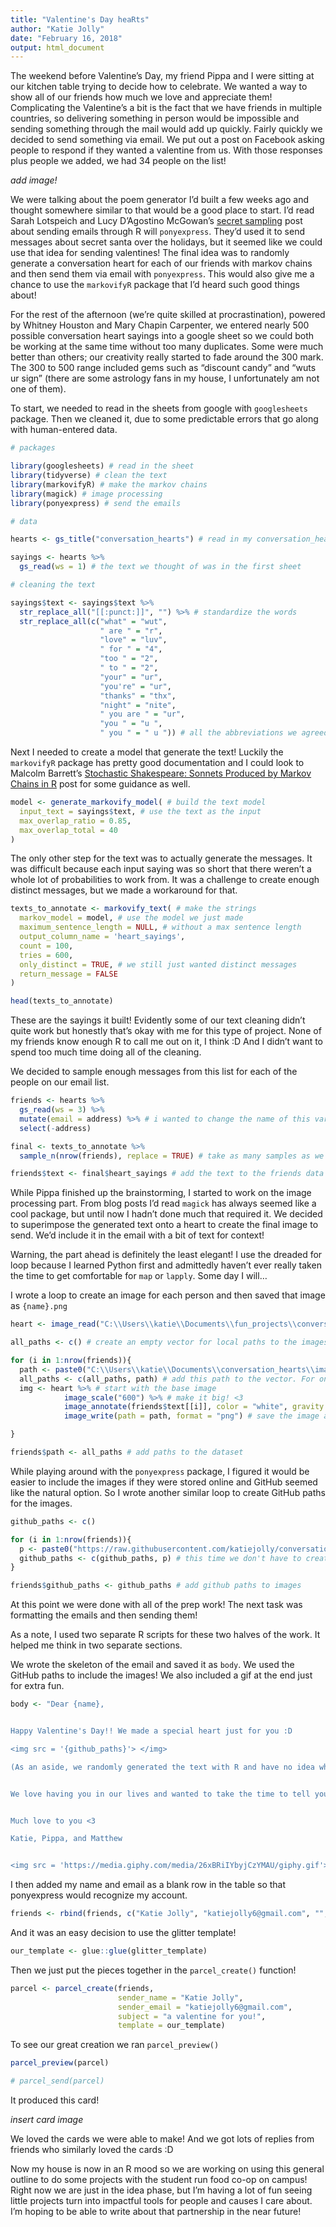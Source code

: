 ```yaml
---
title: "Valentine's Day heaRts"
author: "Katie Jolly"
date: "February 16, 2018"
output: html_document
---
```


The weekend before Valentine's Day, my friend Pippa and I were sitting at our kitchen table trying to decide how to celebrate. We wanted a way to show all of our friends how much we love and appreciate them! Complicating the Valentine's a bit is the fact that we have friends in multiple countries, so delivering something in person would be impossible and sending something through the mail would add up quickly. Fairly quickly we decided to send something via email. We put out a post on Facebook asking people to respond if they wanted a valentine from us. With those responses plus people we added, we had 34 people on the list! 

*add image!*

We were talking about the poem generator I'd built a few weeks ago and thought somewhere similar to that would be a good place to start. I'd read Sarah Lotspeich and Lucy D'Agostino McGowan's [secret sampling](http://livefreeordichotomize.com/2017/11/15/secret-sampling/) post about sending emails through R will `ponyexpress`. They'd used it to send messages about secret santa over the holidays, but it seemed like we could use that idea for sending valentines! The final idea was to randomly generate a conversation heart for each of our friends with markov chains and then send them via email with `ponyexpress`. This would also give me a chance to use the `markovifyR` package that I'd heard such good things about! 

For the rest of the afternoon (we're quite skilled at procrastination), powered by Whitney Houston and Mary Chapin Carpenter, we entered nearly 500 possible conversation heart sayings into a google sheet so we could both be working at the same time without too many duplicates. Some were much better than others; our creativity really started to fade around the 300 mark. The 300 to 500 range included gems such as "discount candy" and "wuts ur sign" (there are some astrology fans in my house, I unfortunately am not one of them). 

To start, we needed to read in the sheets from google with `googlesheets` package. Then we cleaned it, due to some predictable errors that go along with human-entered data. 

```r
# packages

library(googlesheets) # read in the sheet 
library(tidyverse) # clean the text
library(markovifyR) # make the markov chains
library(magick) # image processing
library(ponyexpress) # send the emails

# data

hearts <- gs_title("conversation_hearts") # read in my conversation_hearts sheet

sayings <- hearts %>%
  gs_read(ws = 1) # the text we thought of was in the first sheet

# cleaning the text

sayings$text <- sayings$text %>%
  str_replace_all("[[:punct:]]", "") %>% # standardize the words
  str_replace_all(c("what" = "wut",
                    " are " = "r",
                    "love" = "luv",
                    " for " = "4",
                    "too " = "2",
                    " to " = "2",
                    "your" = "ur",
                    "you're" = "ur",
                    "thanks" = "thx",
                    "night" = "nite",
                    " you are " = "ur",
                    "you " = "u ",
                    " you " = " u ")) # all the abbreviations we agreed to use to be more ~hip~
```

Next I needed to create a model that generate the text! Luckily the `markovifyR` package has pretty good documentation and I could look to Malcolm Barrett's [Stochastic Shakespeare: Sonnets Produced by Markov Chains in R](https://malco.io/2018/01/28/shakespeare/) post for some guidance as well. 

```r
model <- generate_markovify_model( # build the text model
  input_text = sayings$text, # use the text as the input
  max_overlap_ratio = 0.85,
  max_overlap_total = 40
)
```

The only other step for the text was to actually generate the messages. It was difficult because each input saying was so short that there weren't a whole lot of probabilities to work from. It was a challenge to create enough distinct messages, but we made a workaround for that.

```r
texts_to_annotate <- markovify_text( # make the strings
  markov_model = model, # use the model we just made
  maximum_sentence_length = NULL, # without a max sentence length
  output_column_name = 'heart_sayings',
  count = 100,
  tries = 600,
  only_distinct = TRUE, # we still just wanted distinct messages 
  return_message = FALSE
)

head(texts_to_annotate)
```

These are the sayings it built! Evidently some of our text cleaning didn't quite work but honestly that's okay with me for this type of project. None of my friends know enough R to call me out on it, I think :D And I didn't want to spend too much time doing all of the cleaning. 

We decided to sample enough messages from this list for each of the people on our email list. 

```r
friends <- hearts %>%
  gs_read(ws = 3) %>%
  mutate(email = address) %>% # i wanted to change the name of this variable
  select(-address)

final <- texts_to_annotate %>%
  sample_n(nrow(friends), replace = TRUE) # take as many samples as we have friends in the dataset i.e. friends to email

friends$text <- final$heart_sayings # add the text to the friends data for when we send them
```

While Pippa finished up the brainstorming, I started to work on the image processing part. From blog posts I'd read `magick` has always seemed like a cool package, but until now I hadn't done much that required it. We decided to superimpose the generated text onto a heart to create the final image to send. We'd include it in the email with a bit of text for context! 

Warning, the part ahead is definitely the least elegant! I use the dreaded for loop because I learned Python first and admittedly haven't ever really taken the time to get comfortable for `map` or `lapply`. Some day I will... 

I wrote a loop to create an image for each person and then saved that image as `{name}.png`

```r
heart <- image_read("C:\\Users\\katie\\Documents\\fun_projects\\conversation_hearts\\pink-heart.png") # the base heart image we used

all_paths <- c() # create an empty vector for local paths to the images

for (i in 1:nrow(friends)){
  path <- paste0("C:\\Users\\katie\\Documents\\conversation_hearts\\images\\", friends$name[[i]], ".png") # reference the images by the person's first name so I can track them easily
  all_paths <- c(all_paths, path) # add this path to the vector. For only 32 this doesn't get too slow.
  img <- heart %>% # start with the base image
            image_scale("600") %>% # make it big! <3
            image_annotate(friends$text[[i]], color = "white", gravity = "center", size = 40) %>% # write the generated text in white in the middle of the heart with size 40 font
            image_write(path = path, format = "png") # save the image as {name}.png 

}

friends$path <- all_paths # add paths to the dataset
```

While playing around with the `ponyexpress` package, I figured it would be easier to include the images if they were stored online and GitHub seemed like the natural option. So I wrote another similar loop to create GitHub paths for the images.

```r
github_paths <- c()

for (i in 1:nrow(friends)){
  p <- paste0("https://raw.githubusercontent.com/katiejolly/conversation-hearts/master/images/", friends$name[[i]], ".png")
  github_paths <- c(github_paths, p) # this time we don't have to create another image, just the path!
}

friends$github_paths <- github_paths # add github paths to images
```

At this point we were done with all of the prep work! The next task was formatting the emails and then sending them!

As a note, I used two separate R scripts for these two halves of the work. It helped me think in two separate sections. 

We wrote the skeleton of the email and saved it as `body`. We used the GitHub paths to include the images! We also included a gif at the end just for extra fun. 

```r
body <- "Dear {name},


Happy Valentine's Day!! We made a special heart just for you :D

<img src = '{github_paths}'> </img>

(As an aside, we randomly generated the text with R and have no idea what we sent to you. Ask Katie if you want to know more!)


We love having you in our lives and wanted to take the time to tell you! 


Much love to you <3

Katie, Pippa, and Matthew


<img src = 'https://media.giphy.com/media/26xBRiIYbyjCzYMAU/giphy.gif'> </img>"
```

I then added my name and email as a blank row in the table so that ponyexpress would recognize my account. 

```r
friends <- rbind(friends, c("Katie Jolly", "katiejolly6@gmail.com", "", ""))
```

And it was an easy decision to use the glitter template!

```r
our_template <- glue::glue(glitter_template)
```

Then we just put the pieces together in the `parcel_create()` function!

```r
parcel <- parcel_create(friends,
                        sender_name = "Katie Jolly",
                        sender_email = "katiejolly6@gmail.com",
                        subject = "a valentine for you!",
                        template = our_template)
```

To see our great creation we ran `parcel_preview()`

```r
parcel_preview(parcel)

# parcel_send(parcel)
```

It produced this card! 

*insert card image*

We loved the cards we were able to make! And we got lots of replies from friends who similarly loved the cards :D

Now my house is now in an R mood so we are working on using this general outline to do some projects with the student run food co-op on campus! Right now we are just in the idea phase, but I'm having a lot of fun seeing little projects turn into impactful tools for people and causes I care about. I'm hoping to be able to write about that partnership in the near future! 
